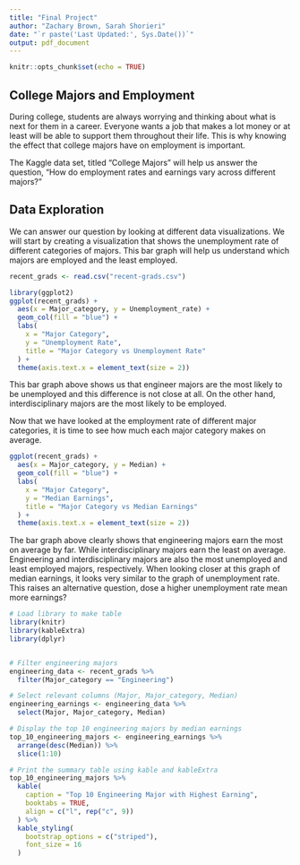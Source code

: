 ```yaml
---
title: "Final Project"
author: "Zachary Brown, Sarah Shorieri"
date: "`r paste('Last Updated:', Sys.Date())`"
output: pdf_document
---
```


```r
knitr::opts_chunk$set(echo = TRUE)
```

## College Majors and Employment

During college, students are always worrying and thinking about what is next for them in a career. Everyone wants a job that makes a lot money or at least will be able to support them throughout their life. This is why knowing the effect that college majors have on employment is important.

The Kaggle data set, titled "College Majors" will help us answer the question, "How do employment rates and earnings vary across different majors?"

## Data Exploration

We can answer our question by looking at different data visualizations. We will start by creating a visualization that shows the unemployment rate of different categories of majors. This bar graph will help us understand which majors are employed and the least employed.

```r
recent_grads <- read.csv("recent-grads.csv")
```

```r
library(ggplot2)
ggplot(recent_grads) +
  aes(x = Major_category, y = Unemployment_rate) +
  geom_col(fill = "blue") +
  labs(
    x = "Major Category",
    y = "Unemployment Rate",
    title = "Major Category vs Unemployment Rate"
  ) +
  theme(axis.text.x = element_text(size = 2))
```

This bar graph above shows us that engineer majors are the most likely to be unemployed and this difference is not close at all. On the other hand, interdisciplinary majors are the most likely to be employed.

Now that we have looked at the employment rate of different major categories, it is time to see how much each major category makes on average.

```r
ggplot(recent_grads) +
  aes(x = Major_category, y = Median) +
  geom_col(fill = "blue") +
  labs(
    x = "Major Category",
    y = "Median Earnings",
    title = "Major Category vs Median Earnings"
  ) +
  theme(axis.text.x = element_text(size = 2))
```

The bar graph above clearly shows that engineering majors earn the most on average by far. While interdisciplinary majors earn the least on average. Engineering and interdisciplinary majors are also the most unemployed and least employed majors, respectively. When looking closer at this graph of median earnings, it looks very similar to the graph of unemployment rate. This raises an alternative question, dose a higher unemployment rate mean more earnings?

```r
# Load library to make table
library(knitr)
library(kableExtra)
library(dplyr)


# Filter engineering majors
engineering_data <- recent_grads %>%
  filter(Major_category == "Engineering")

# Select relevant columns (Major, Major_category, Median)
engineering_earnings <- engineering_data %>%
  select(Major, Major_category, Median)

# Display the top 10 engineering majors by median earnings
top_10_engineering_majors <- engineering_earnings %>%
  arrange(desc(Median)) %>%
  slice(1:10)

# Print the summary table using kable and kableExtra
top_10_engineering_majors %>%
  kable(
    caption = "Top 10 Engineering Major with Highest Earning", 
    booktabs = TRUE, 
    align = c("l", rep("c", 9))
  ) %>%
  kable_styling(
    bootstrap_options = c("striped"),
    font_size = 16
  )
```
